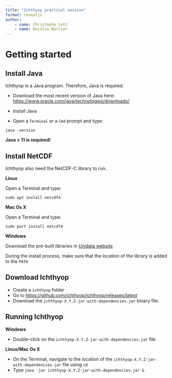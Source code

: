 ```yaml
---
title: "Ichthyop practical session"
format: revealjs
author:
    - name: Christophe Lett
    - name: Nicolas Barrier
---
```


# Getting started

## Install Java

Ichthyop is a Java program. Therefore, Java is required.

- Download the most recent version of Java here: [https://www.oracle.com/java/technologies/downloads/](https://www.oracle.com/java/technologies/downloads/)

- Install Java

- Open a `Terminal` or a `Cmd` prompt and type:

```
java -version
```

::: {.callout-warning}
**Java > 11 is required!**
:::

## Install NetCDF {.smaller}

Ichthyop also need the NetCDF-C library to run.

**Linux**

Open a Terminal and type:

```
sudo apt install netcdf4
```

**Mac Os X**

Open a Terminal and type:

```
sudo port install netcdf4
```

**Windows**

Download the pre-built libraries in [Unidata website](https://docs.unidata.ucar.edu/netcdf-c/current/winbin.html)

::: {.callout-warning}
During the install process, make sure that the location of the library is added to the `PATH`
:::

## Download Ichthyop

- Create a `ichthyop` folder
- Go to [https://github.com/ichthyop/ichthyop/releases/latest](https://github.com/ichthyop/ichthyop/releases/latest)
- Download the `ichthyop-X.Y.Z-jar-with-dependencies.jar` binary file.

## Running Ichthyop

**Windows**

- Double-click on the `ichthyop-X.Y.Z-jar-with-dependencies.jar` file.

**Linux/Mac Os X**

- On the Terminal, navigate to the location of the `ichthyop-X.Y.Z-jar-with-dependencies.jar` file using `cd`
- Type `java -jar ichthyop-X.Y.Z-jar-with-dependencies.jar &`